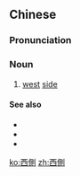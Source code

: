 {{also|西侧}}
==Chinese==
{{zh-forms|s=西侧}}

===Pronunciation===
{{zh-pron
|m=xīcè
|cat=n
}}

===Noun===
{{zh-noun}}

# [[west]] [[side]]

====See also====
* {{zh-l|北側}}
* {{zh-l|東側}}
* {{zh-l|南側}}

[[ko:西側]]
[[zh:西側]]